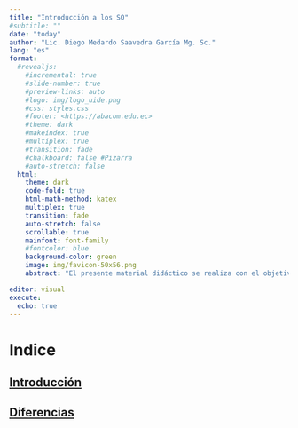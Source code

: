 ```yaml
---
title: "Introducción a los SO"
#subtitle: ""
date: "today"
author: "Lic. Diego Medardo Saavedra García Mg. Sc."
lang: "es"
format:
  #revealjs:
    #incremental: true
    #slide-number: true
    #preview-links: auto
    #logo: img/logo_uide.png
    #css: styles.css
    #footer: <https://abacom.edu.ec>
    #theme: dark
    #makeindex: true
    #multiplex: true
    #transition: fade
    #chalkboard: false #Pizarra
    #auto-stretch: false
  html: 
    theme: dark
    code-fold: true
    html-math-method: katex
    multiplex: true
    transition: fade
    auto-stretch: false
    scrollable: true
    mainfont: font-family
    #fontcolor: blue
    background-color: green
    image: img/favicon-50x56.png
    abstract: "El presente material didáctico se realiza con el objetivo de servir como apoyo a la asignatura de Introducción a los SO de la Universidad Internacional del Ecuador."

editor: visual
execute: 
  echo: true
---
```


# Indice

## [Introducción](https://5t4t1ck.github.io/Introduccion-a-los-SO/Intro/)

## [Diferencias](https://5t4t1ck.github.io/Introduccion-a-los-SO/Diferencias/)
